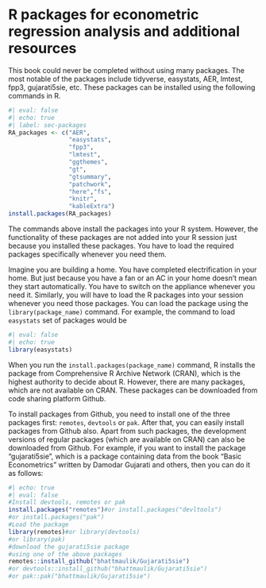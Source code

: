 # R packages for econometric regression analysis and additional resources

```{=latex}
\setcounter{figure}{0} 
\renewcommand{\thefigure}{A.\arabic{figure}}
\setcounter{table}{0} 
\renewcommand{\thetable}{A.\arabic{table}}
```
This book could never be completed without using many packages. The most notable of the packages include tidyverse, easystats, AER, lmtest, fpp3, gujarati5sie, etc. These packages can be installed using the following commands in R.

```r
#| eval: false
#| echo: true
#| label: sec-packages
RA_packages <- c("AER",
                 "easystats",
                 "fpp3",
                 "lmtest",
                 "ggthemes",
                 "gt",
                 "gtsummary",
                 "patchwork",
                 "here","fs",
                 "knitr",
                 "kableExtra")
install.packages(RA_packages)
```

The commands above install the packages into your R system. However, the functionality of these packages are not added into your R session just because you installed these packages. You have to load the required packages specifically whenever you need them.

Imagine you are building a home. You have completed electrification in your home. But just because you have a fan or an AC in your home doesn't mean they start automatically. You have to switch on the appliance whenever you need it. Similarly, you will have to load the R packages into your session whenever you need those packages. You can load the package using the `library(package_name)` command. For example, the command to load `easystats` set of packages would be

```r
#| eval: false
#| echo: true
library(easystats)

```

When you run the `install.packages(package_name)` command, R installs the package from Comprehensive R Archive Network (CRAN), which is the highest authority to decide about R. However, there are many packages, which are not available on CRAN. These packages can be downloaded from code sharing platform Github.

To install packages from Github, you need to install one of the three packages first: `remotes`, `devtools` or `pak`. After that, you can easily install packages from Github also. Apart from such packages, the development versions of regular packages (which are available on CRAN) can also be downloaded from Github. For example, if you want to install the package "gujarati5sie", which is a package containing data from the book "Basic Econometrics" written by Damodar Gujarati and others, then you can do it as follows:

```r
#| echo: true
#| eval: false
#Install devtools, remotes or pak
install.packages("remotes")#or install.packages("devltools")
#or install.packages("pak")
#Load the package
library(remotes)#or library(devtools) 
#or library(pak)
#download the gujarati5sie package 
#using one of the above packages
remotes::install_github("bhattmaulik/Gujarati5sie")
#or devtools::install_github("bhattmaulik/Gujarati5sie") 
#or pak::pak("bhattmaulik/Gujarati5sie")
```
